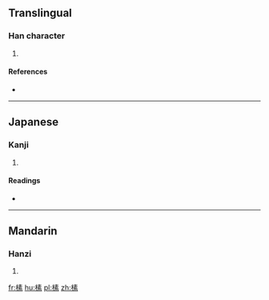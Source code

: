 ==Translingual==

===Han character===
{{Han char|rn=75|rad=木|as=10|sn=14|four=45993|canj=DQMF}}

# {{defn|Han|sort=木10}}

====References====
* {{Han ref|kx=0543.270|dkj=15248|dj=0931.130|hdz=21259.060|uh=69A1|ud=27041|bh=E25A|bd=57946}}

----

==Japanese==

===Kanji===
{{ja-kanji|grade=|rs=木10}}

# {{defn|lang=ja|sort=木10}}

====Readings====
* {{ja-readings|on=[[そ]] (so)|kun=[[きじ]] (kiji)}}

----

==Mandarin==

===Hanzi===
{{cmn-hanzi|pin=[[sù]] ([[su4]])|wg=su<sup>4</sup>}}

# {{defn|lang=cmn|sort=木10}}

[[fr:榡]]
[[hu:榡]]
[[pl:榡]]
[[zh:榡]]